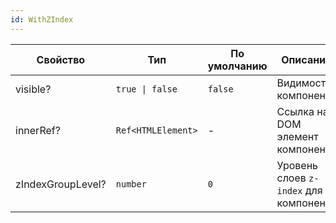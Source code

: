 ```yaml
---
id: WithZIndex
---
```


<!-- props:start -->
| Свойство          | Тип                              | По умолчанию  | Описание                                                                                     |
| ----------------- | -------------------------------- | ------------- | -------------------------------------------------------------------------------------------- |
| visible?          | `true \| false`                        | `false`             | Видимость компонента                                                                |
| innerRef?          | `Ref<HTMLElement>`                        | -             | Ссылка на DOM элемент компонента                                                               |
| zIndexGroupLevel?          | `number`                        | `0`             | Уровень слоев `z-index` для компонент                                                          |
<!-- props:end -->